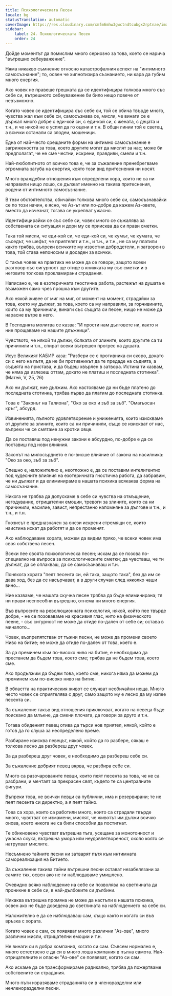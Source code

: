 ```yaml
---
title: Психологическата Песен
locale: bg
statusTranslation: automatic
coverImage: https://res.cloudinary.com/xmfm6mhw3gwctndtcubgx2rptnae/image/upload/v1740468922/small_cover_tratado_de_psicologia_revolucionaria_a4c0dca4e0.webp
sidebar:
    label: 24. Психологическата Песен
    order: 24
---
```

Дойде моментът да помислим много сериозно за това, което се нарича "вътрешно себеуважение".

Няма никакво съмнение относно катастрофалния аспект на "интимното самосъзнание"; то, освен че хипнотизира съзнанието, ни кара да губим много енергия.

Ако човек не правеше грешката да се идентифицира толкова много със себе си, вътрешното себеуважение би било нещо повече от невъзможно.

Когато човек се идентифицира със себе си, той се обича твърде много, чувства жал към себе си, самосъзнава се, мисли, че винаги се е държал много добре с еди-кой си, с еди-кой си, с жената, с децата и т.н., и че никой не е успял да го оцени и т.н. В общи линии той е светец, а всички останали са злодеи, мошеници.

Една от най-често срещаните форми на интимно самосъзнание е загрижеността за това, което другите могат да мислят за нас; може би предполагат, че не сме честни, искрени, правдиви, смели и т.н.

Най-любопитното от всичко това е, че за съжаление пренебрегваме огромната загуба на енергия, която този вид притеснения ни носят.

Много враждебни отношения към определени хора, които не са ни направили нищо лошо, се дължат именно на такива притеснения, родени от интимното самосъзнание.

В тези обстоятелства, обичайки толкова много себе си, самосъзнавайки се по този начин, е ясно, че Аз-ът или по-добре да кажем Аз-овете, вместо да изчезнат, тогава се укрепват ужасно.

Идентифицирайки се със себе си, човек много се съжалява за собствената си ситуация и дори му се приисква да си прави сметки.

Така той мисли, че еди-кой си, че еди-кой си, че кумът, че кумата, че съседът, че шефът, че приятелят и т.н., и т.н., и т.н., не са му платили както трябва, въпреки всичките му известни добродетели, и затворен в това, той става непоносим и досаден за всички.

С такъв човек на практика не може да се говори, защото всеки разговор със сигурност ще отиде в книжката му със сметки и в неговите толкова прокламирани страдания.

Написано е, че в езотеричната гностична работа, растежът на душата е възможен само чрез прошка към другите.

Ако някой живее от миг на миг, от момент на момент, страдайки за това, което му дължат, за това, което са му направили, за горчивините, които са му причинили, винаги със същата си песен, нищо не може да нарасне вътре в него.

В Господнята молитва се казва: "И прости нам дълговете ни, както и ние прощаваме на нашите длъжници".

Чувството, че някой ти дължи, болката от злините, които другите са ти причинили и т.н., спират всеки вътрешен прогрес на душата.

Исус Великият КАБИР каза: "Разбери се с противника си скоро, докато си с него на пътя, да не би противникът да те предаде на съдията, а съдията на пристава, и да бъдеш хвърлен в затвора. Истина ти казвам, че няма да излезеш оттам, докато не платиш и последната стотинка". (Матей, V, 25, 26)

Ако ни дължат, ние дължим. Ако настояваме да ни бъде платено до последната стотинка, трябва първо да платим до последната стотинка.

Това е "Законът на Талиона", "Око за око и зъб за зъб". "Омагьосан кръг", абсурд.

Извиненията, пълното удовлетворение и униженията, които изискваме от другите за злините, които са ни причинили, също се изискват от нас, въпреки че се смятаме за кротки овце.

Да се поставяш под ненужни закони е абсурдно, по-добре е да се поставиш под нови влияния.

Законът на милосърдието е по-висше влияние от закона на насилника: "Око за око, зъб за зъб".

Спешно е, наложително е, неотложно е, да се поставим интелигентно под чудесните влияния на езотеричната гностична работа, да забравим, че ни дължат и да елиминираме в нашата психика всякаква форма на самосъзнание.

Никога не трябва да допускаме в себе си чувства на отмъщение, негодувание, отрицателни емоции, тревоги за злините, които са ни причинили, насилие, завист, непрестанно напомняне за дългове и т.н., и т.н., и т.н.

Гнозисът е предназначен за онези искрени стремящи се, които наистина искат да работят и да се променят.

Ако наблюдаваме хората, можем да видим пряко, че всеки човек има своя собствена песен.

Всеки пее своята психологическа песен; искам да се позова по-специално на въпроса за психологическите сметки; да чувстваш, че ти дължат, да се оплакваш, да се самосъзнаваш и т.н.

Понякога хората "пеят песента си, ей така, защото така", без да им се дава ход, без да се насърчават, а в други случаи след няколко чаши вино...

Ние казваме, че нашата скучна песен трябва да бъде елиминирана; тя ни прави неспособни вътрешно, отнема ни много енергия.

Във въпросите на революционната психология, някой, който пее твърде добре, - не се позоваваме на красивия глас, нито на физическото пеене, - със сигурност не може да отиде по-далеч от себе си; остава в миналото...

Човек, възпрепятстван от тъжни песни, не може да промени своето Ниво на битие; не може да отиде по-далеч от това, което е.

За да преминем към по-високо ниво на битие, е необходимо да престанем да бъдем това, което сме; трябва да не бъдем това, което сме.

Ако продължим да бъдем това, което сме, никога няма да можем да преминем към по-високо ниво на битие.

В областта на практическия живот се случват необичайни неща. Много често човек се сприятелява с друг, само защото му е лесно да му изпее песента си.

За съжаление такъв вид отношения приключват, когато на певеца бъде поискано да млъкне, да смени плочата, да говори за друго и т.н.

Тогава обиденият певец отива да търси нов приятел, някой, който е готов да го слуша за неопределено време.

Разбиране изисква певецът, някой, който да го разбере, сякаш е толкова лесно да разбереш друг човек.

За да разбереш друг човек, е необходимо да разбереш себе си.

За съжаление добрият певец вярва, че разбира себе си.

Много са разочарованите певци, които пеят песента за това, че не са разбрани, и мечтаят за прекрасен свят, където те са централните фигури.

Въпреки това, не всички певци са публични, има и резервирани; те не пеят песента си директно, а я пеят тайно.

Това са хора, които са работили много, които са страдали твърде много, чувстват се измамени, мислят, че животът им дължи всичко онова, което никога не са били способни да постигнат.

Те обикновено чувстват вътрешна тъга, усещане за монотонност и ужасна скука, вътрешна умора или неудовлетвореност, около която се натрупват мислите.

Несъмнено тайните песни ни затварят пътя към интимната самореализация на Битието.

За съжаление такива тайни вътрешни песни остават незабелязани за самите тях, освен ако не ги наблюдаваме умишлено.

Очевидно всяко наблюдение на себе си позволява на светлината да проникне в себе си, в най-дълбоките си дълбини.

Никаква вътрешна промяна не може да настъпи в нашата психика, освен ако не бъде доведена до светлината на наблюдението на себе си.

Наложително е да се наблюдаваш сам, също както и когато си във връзка с хората.

Когато човек е сам, се появяват много различни "Аз-ове", много различни мисли, отрицателни емоции и т.н.

Не винаги си в добра компания, когато си сам. Съвсем нормално е, много естествено е да си в много лоша компания в пълна самота. Най-отрицателните и опасни "Аз-ове" се появяват, когато си сам.

Ако искаме да се трансформираме радикално, трябва да пожертваме собствените си страдания.

Много пъти изразяваме страданията си в членоразделни или нечленоразделни песни.

